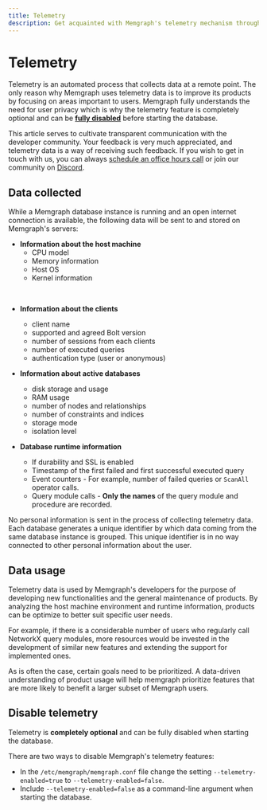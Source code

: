 ```yaml
---
title: Telemetry
description: Get acquainted with Memgraph's telemetry mechanism through our detailed documentation. A tool to augment your graph computing experience.
---
```


# Telemetry

Telemetry is an automated process that collects data at a remote point. The only
reason why Memgraph uses telemetry data is to improve its products by focusing
on areas important to users. Memgraph fully understands the need for user
privacy which is why the telemetry feature is completely optional and can be
**[fully disabled](#how-to-disable-telemetry)** before starting the database. 

This article serves to cultivate transparent communication with the developer
community. Your feedback is very much appreciated, and telemetry data is a way
of receiving such feedback. If you wish to get in touch with us, you can always
[schedule an office hours call](https://memgraph.com/office-hours) or join our
community on [Discord](https://www.discord.gg/memgraph).

## Data collected

While a Memgraph database instance is running and an open internet connection is
available, the following data will be sent to and stored on Memgraph's servers:

- **Information about the host machine**
  - CPU model
  - Memory information
  - Host OS
  - Kernel information
<br/>    

- **Information about the clients**
  - client name
  - supported and agreed Bolt version
  - number of sessions from each clients
  - number of executed queries
  - authentication type (user or anonymous)

- **Information about active databases**
  - disk storage and usage
  - RAM usage
  - number of nodes and relationships
  - number of constraints and indices
  - storage mode 
  - isolation level 

- **Database runtime information**
    - If durability and SSL is enabled
    - Timestamp of the first failed and first successful executed query
    - Event counters - For example, number of failed queries or `ScanAll` operator calls.
    - Query module calls - **Only the names** of the query module and procedure are recorded.


No personal information is sent in the process of collecting telemetry data.
Each database generates a unique identifier by which data coming from the same
database instance is grouped. This unique identifier is in no way connected to
other personal information about the user.

## Data usage

Telemetry data is used by Memgraph's developers for the purpose of developing
new functionalities and the general maintenance of products. By analyzing the
host machine environment and runtime information, products can be optimize to
better suit specific user needs.

For example, if there is a considerable number of users who regularly call
NetworkX query modules, more resources would be invested in the development of
similar new features and extending the support for implemented ones.

As is often the case, certain goals need to be prioritized. A data-driven
understanding of product usage will help memgraph prioritize features that are
more likely to benefit a larger subset of Memgraph users.

## Disable telemetry

Telemetry is **completely optional** and can be fully disabled when starting the
database. 

There are two ways to disable Memgraph's telemetry features:
- In the `/etc/memgraph/memgraph.conf` file change the setting
  `--telemetry-enabled=true` to `--telemetry-enabled=false`.
- Include `--telemetry-enabled=false` as a command-line argument when starting
  the database.
